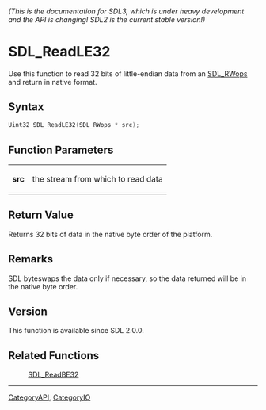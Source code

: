 ====== (This is the documentation for SDL3, which is under heavy development and the API is changing! SDL2 is the current stable version!) ======
= SDL_ReadLE32 =

Use this function to read 32 bits of little-endian data from an [[SDL_RWops]] and return in native format.

== Syntax ==

<syntaxhighlight lang='c'>
Uint32 SDL_ReadLE32(SDL_RWops * src);
</syntaxhighlight>

== Function Parameters ==

{|
|'''src'''
|the stream from which to read data
|}

== Return Value ==

Returns 32 bits of data in the native byte order of the platform.

== Remarks ==

SDL byteswaps the data only if necessary, so the data returned will be in
the native byte order.

== Version ==

This function is available since SDL 2.0.0.

== Related Functions ==

:[[SDL_ReadBE32]]

----
[[CategoryAPI]], [[CategoryIO]]


